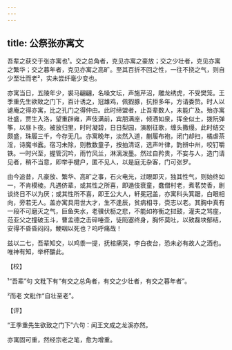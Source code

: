 ```yaml
---
---
---
```

title: 公祭张亦寓文
---







吾辈之获交于张亦寓也¹。交之总角者，克见亦寓之豪放；交之少壮者，克见亦寓之繁华；交之暮年者，克见亦寓之高旷。至其百折不回之性，一往不挠之气，则自少至壮而老²，实未尝纤毫少变也。

亦寓当日，五陵年少，裘马翩翩，名噪文坛，声施芹沼，雕龙绣虎，不受樊笼。王季重先生欲致之门下，百计诱之，冠雄鸡，佩猳豚，抗拒多年，方请委贽。时人以谑庵之得亦寓，比之孔门之得仲由。此时缔盟者，止吾辈数人，未能广及。殆亦寓壮盛，贾生入洛，望重辟雍，声伎满前，宾朋满座，倾酒如泉，挥金似土，拨阮弹筝，以昼卜夜。被放归里，时时凝碧，日日梨园，演剧征歌，缠头撒缦。此时结交颇盛，珠履三千，今存无几。亦寓晚年，淡然入道，蒯履布袍，闭门却扫，橘虐茶淫，诗魔书蠧。宿习未除，则教数童子，按拍清讴，选声叶律，韵辨中州，咬钉嚼铁。一时兴至，握管沉吟，雨竹风兰，淋漓泼墨。然过自矜贵，不妄与人，造门请见者，稍不当意，即举手楗户，匿不见人，以是庭无杂客，门可张罗。

由今追昔，凡豪放、繁华、高旷之事，石火电光，过眼即灭，独其性气，则始终如一，不肯模棱。凡遇侪辈，或其性之所喜，即遢伎衰童，蠢僧村老，煮茗焚香，剧谈终日不以为厌；或其性所不喜，即王公大人，轩冕冠盖，亦寓科头箕踞，白眼相向，旁若无人。盖亦寓具用世大才，生不逢辰，贫病相寻，赍志以老。其胸中真有一段不可磨灭之气，巨鱼失水，老骥伏枥之悲，不能如祢衡之挝鼓，灌夫之骂座，范亚父之撞破玉斗，曹孟德之击碎唾壶，徒阨塞终身，胸怀莫吐，以致磊块郁结，安得不昏昏闷闷，鲠咽以死也？呜呼痛哉！

兹以二七，吾辈知交，以鸡黍一提，抚棺痛哭，李白夜台，恐未必有故人之酒也。唯神有知，举杯釂此。

【校】

¹“吾辈”句 文粃下有“有交之总角者，有交之少壮者，有交之暮年者”。

²而老 文粃作“自壮至老”。

【评】

“王季重先生欲致之门下”六句：闻王文成之龙溪亦然。

亦寓固可重，然经宗老之笔，愈为增重。